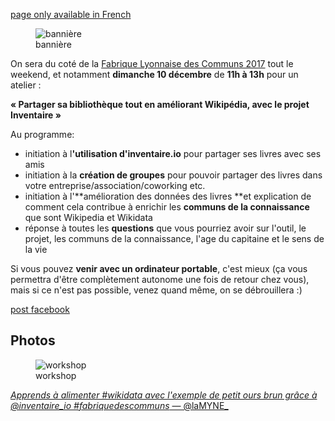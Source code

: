 <!-- LANG:EN, title="Fabrique Lyonnaise des Communs 2017"-->

[[Fabrique-Lyonnaise-des-Communs-2017|page only available in French]]

<!-- LANG:FR, title="Fabrique Lyonnaise des Communs 2017"-->

[[File:http://lyonencommuns.org/wp-content/uploads/2017/11/cropped-BANDEAU-WEB.jpg|bannière]]

On sera du coté de la [http://lyonencommuns.org/2017/09/28/fabrique-tes-communs-la-fabrique-lyonnaise-des-communs-2017/ Fabrique Lyonnaise des Communs 2017] tout le weekend, et notamment '''dimanche 10 décembre''' de '''11h à 13h''' pour un atelier :

'''« Partager sa bibliothèque tout en améliorant Wikipédia, avec le projet Inventaire »'''

Au programme:

* initiation à l''''utilisation d'inventaire.io''' pour partager ses livres avec ses amis
* initiation à la '''création de groupes''' pour pouvoir partager des livres dans votre entreprise/association/coworking etc.
* initiation à l'**amélioration des données des livres **et explication de comment cela contribue à enrichir les '''communs de la connaissance''' que sont Wikipedia et Wikidata
* réponse à toutes les '''questions''' que vous pourriez avoir sur l'outil, le projet, les communs de la connaissance, l'age du capitaine et le sens de la vie

Si vous pouvez '''venir avec un ordinateur portable''', c'est mieux (ça vous permettra d'être complètement autonome une fois de retour chez vous), mais si ce n'est pas possible, venez quand même, on se débrouillera :)

[https://www.facebook.com/inventaire.io/posts/1901103113489055 post facebook]

== Photos ==

[[File:https://pbs.twimg.com/media/DQrr_j5X0AAnuSe.jpg:small|workshop]]

[https://twitter.com/laMYNE_/status/939822961120481280 ''Apprends à alimenter #wikidata avec l'exemple de petit ours brun grâce à @inventaire_io #fabriquedescommuns'' — @laMYNE_]

